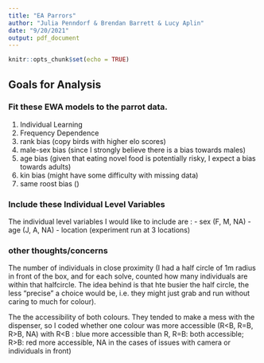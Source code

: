 ```yaml
---
title: "EA Parrors"
author: "Julia Penndorf & Brendan Barrett & Lucy Aplin"
date: "9/20/2021"
output: pdf_document
---
```


```r
knitr::opts_chunk$set(echo = TRUE)
```

## Goals for Analysis

### Fit these EWA models to the parrot data.
1. Individual Learning
2. Frequency Dependence
3. rank bias (copy birds with higher elo scores)
4. male-sex bias (since I strongly believe there is a bias towards males)
5. age bias (given that eating novel food is potentially risky, I expect a bias towards adults)
6. kin bias (might have some difficulty with missing data)
7. same roost bias ()

### Include these Individual Level Variables
The individual level variables I would like to include are :
- sex (F, M, NA)
- age (J, A, NA)
- location (experiment run at 3 locations)

### other thoughts/concerns
The number of individuals in close proximity (I had a half circle of 1m radius in front of the box, and for each solve, counted how many individuals are within that halfcircle. The idea behind is that hte busier the half circle, the less "precise" a choice would be, i.e. they might just grab and run without caring to much for colour). 

The the accessibility of both colours. They tended to make a mess with the dispenser, so I coded whether one colour was more accessible (R<B, R=B, R>B, NA) with R<B : blue more accessible than R, R=B: both accessible; R>B: red more accessible, NA in the cases of issues with camera or individuals in front)



